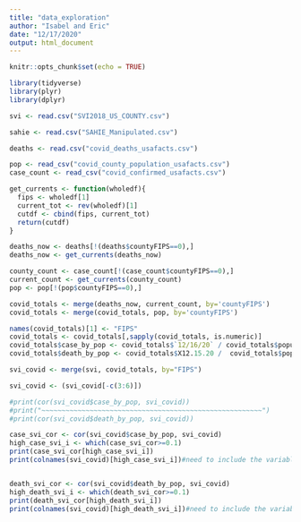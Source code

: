 ```yaml
---
title: "data_exploration"
author: "Isabel and Eric"
date: "12/17/2020"
output: html_document
---
```


```r
knitr::opts_chunk$set(echo = TRUE)
```


```r
library(tidyverse)
library(plyr)
library(dplyr)

```

```r
svi <- read.csv("SVI2018_US_COUNTY.csv")

sahie <- read.csv("SAHIE_Manipulated.csv")

deaths <- read.csv("covid_deaths_usafacts.csv")

pop <- read_csv("covid_county_population_usafacts.csv")
case_count <- read_csv("covid_confirmed_usafacts.csv")
```


```r
get_currents <- function(wholedf){
  fips <- wholedf[1]
  current_tot <- rev(wholedf)[1]
  cutdf <- cbind(fips, current_tot)
  return(cutdf)
}

deaths_now <- deaths[!(deaths$countyFIPS==0),]
deaths_now <- get_currents(deaths_now)

county_count <- case_count[!(case_count$countyFIPS==0),]
current_count <- get_currents(county_count)
pop <- pop[!(pop$countyFIPS==0),]

covid_totals <- merge(deaths_now, current_count, by='countyFIPS') 
covid_totals <- merge(covid_totals, pop, by='countyFIPS') 

```

```r
names(covid_totals)[1] <- "FIPS"
covid_totals <- covid_totals[,sapply(covid_totals, is.numeric)]
covid_totals$case_by_pop <- covid_totals$`12/16/20` / covid_totals$population *10000
covid_totals$death_by_pop <- covid_totals$X12.15.20 /  covid_totals$population *10000

```

```r

svi_covid <- merge(svi, covid_totals, by="FIPS")

svi_covid <- (svi_covid[-c(3:6)])

#print(cor(svi_covid$case_by_pop, svi_covid))
#print("~~~~~~~~~~~~~~~~~~~~~~~~~~~~~~~~~~~~~~~~~~~~~~~~~~~~~~~")
#print(cor(svi_covid$death_by_pop, svi_covid))

case_svi_cor <- cor(svi_covid$case_by_pop, svi_covid)
high_case_svi_i <- which(case_svi_cor>=0.1)
print(case_svi_cor[high_case_svi_i])
print(colnames(svi_covid)[high_case_svi_i])#need to include the variable names 


death_svi_cor <- cor(svi_covid$death_by_pop, svi_covid)
high_death_svi_i <- which(death_svi_cor>=0.1)
print(death_svi_cor[high_death_svi_i])
print(colnames(svi_covid)[high_death_svi_i])#need to include the variable names 

```

